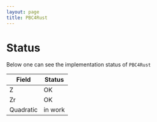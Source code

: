 ```yaml
---
layout: page
title: PBC4Rust
---
```


# Status

Below one can see the implementation status of `PBC4Rust`

| Field | Status |
|-------|--------|
| Z | OK  |
| Zr | OK |
|Quadratic | in work |

